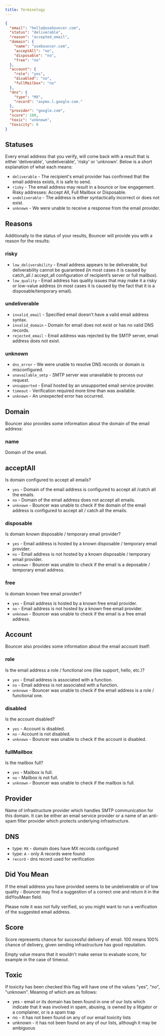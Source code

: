 ```yaml
---
title: Terminology
---
```


```json
{
  "email": "hello@usebouncer.com",
  "status": "deliverable",
  "reason": "accepted_email",
  "domain": {
    "name": "usebouncer.com",
    "acceptAll": "no",
    "disposable": "no",
    "free": "no"
  },
  "account": {
    "role": "yes",
    "disabled": "no",
    "fullMailbox": "no"
  },
  "dns": {
    "type": "MX",
    "record": "aspmx.l.google.com."
  },
  "provider": "google.com",
  "score": 100,
  "toxic": "unknown",
  "toxicity": 0
}
```

## Statuses
Every email address that you verify, will come back with a result that is either 'deliverable', 'undeliverable', 'risky' or 'unknown'. Below is a short explanation of what each means:

- `deliverable` - The recipient's email provider has confirmed that the email address exists, it is safe to send.
- `risky` - The email address may result in a bounce or low engagement. Risky addresses: Accept All, Full Mailbox or Disposable.
- `undeliverable` - The address is either syntactically incorrect or does not exist.
- `unknown` - We were unable to receive a response from the email provider.

## Reasons
Additionally to the status of your results, Bouncer will provide you with a reason for the results:

### risky
- `low_deliverability` - Email address appears to be deliverable, but deliverability cannot be guaranteed (in most cases it is caused by catch_all / accept_all configuration of recipient’s server or full mailbox).
- `low_quality` - Email address has quality issues that may make it a risky or low-value address (in most cases it is caused by the fact that it is a disposable/temporary email).

### undeliverable
- `invalid_email` - Specified email doesn't have a valid email address syntax.
- `invalid_domain` - Domain for email does not exist or has no valid DNS records.
- `rejected_email` - Email address was rejected by the SMTP server, email address does not exist.

### unknown
- `dns_error` - We were unable to resolve DNS records or domain is misconfigured.
- `unavailable_smtp` - SMTP server was unavailable to process our request.
- `unsupported` - Email hosted by an unsupported email service provider.
- `timeout` - Verification required more time than was available.
- `unknown` - An unexpected error has occurred.

## Domain
Bouncer also provides some information about the domain of the email address:

### name
Domain of the email.

## acceptAll
Is domain configured to accept all emails?

- `yes` - Domain of the email address is configured to accept all /catch all the emails.
- `no` - Domain of the email address does not accept all emails.
- `unknown` - Bouncer was unable to check if the domain of the email address is configured to accept all / catch all the emails.

### disposable
Is domain known disposable / temporary email provider?

- `yes` - Email address is hosted by a known disposable / temporary email provider.
- `no` - Email address is not hosted by a known disposable / temporary email provider.
- `unknown` - Bouncer was unable to check if the email is a deposable / temporary email address.

### free
Is domain known free email provider?

- `yes` - Email address is hosted by a known free email provider.
- `no` - Email address is not hosted by a known free email provider.
- `unknown` - Bouncer was unable to check if the email is a free email address.

## Account
Bouncer also provides some information about the email account itself:

### role
Is the email address a role / functional one (like support, hello, etc.)?

- `yes` - Email address is associated with a function.
- `no` - Email address is not associated with a function.
- `unknown` - Bouncer was unable to check if the email address is a role / functional one.

### disabled
Is the account disabled?

- `yes` - Account is disabled.
- `no` - Account is not disabled.
- `unknown` - Bouncer was unable to check if the account is disabled.

### fullMailbox
Is the mailbox full?

- `yes` - Mailbox is full.
- `no` - Mailbox is not full.
- `unknown` - Bouncer was unable to check if the mailbox is full.

## Provider
Name of infrastructure provider which handles SMTP communication for this domain.
It can be either an email service provider or a name of an anti-spam filter provider which protects underlying infrastructure.

## DNS
- type: `MX` - domain does have MX records configured
- type: `A` - only A records were found
- `record` - dns record used for verification

## Did You Mean
If the email address you have provided seems to be undeliverable or of low quality - Bouncer may find a suggestion of a correct one and return it in the didYouMean field.

Please note it was not fully verified, so you might want to run a verification of the suggested email address.

## Score
Score represents chance for successful delivery of email. 100 means 100% chance of delivery, given sending infrastructure has good reputation.

Empty value means that it wouldn't make sense to evaluate score, for example in the case of timeout.

## Toxic
If toxicity has been checked this flag will have one of the values "yes", "no", "unknown". Meaning of which are as follows:

- yes - email or its domain has been found in one of our lists which indicate that it was involved in spam, abusing, is owned by a litigator or a complainer, or is a spam trap
- no - it has not been found on any of our email toxicity lists
- unknown - it has not been found on any of our lists, although it may be ambiguous